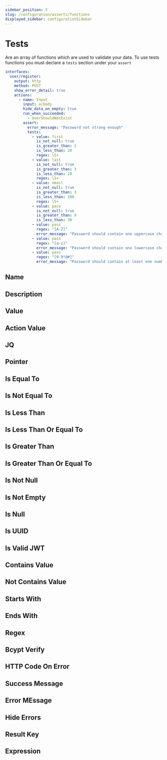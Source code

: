 ```yaml
---
sidebar_position: 5
slug: /configuration/asserts/functions
displayed_sidebar: configurationSidebar
---
```


# Tests

Are an array of functions which are used to validate your data. 
To use tests functions you must declare a `tests` section under your `assert`

```yml
interfaces:
  user/register:
    output: http
    method: POST
    show_error_detail: true
    actions:
      - name: Input
        input: a|body
        hide_data_on_empty: true
        run_when_succeeded:
          - UserShouldNotExist
        assert:
          error_message: "Password not strong enough"
          tests:
            - value: first
              is_not_null: true
              is_greater_than: 2
              is_less_than: 20
              regex: \S+
            - value: last
              is_not_null: true
              is_greater_than: 3
              is_less_than: 20
              regex: \S+
            - value: email
              is_not_null: true
              is_greater_than: 3
              is_less_than: 100
              regex: \S+
            - value: pass
              is_not_null: true
              is_greater_than: 9
              is_less_than: 30
            - value: pass
              regex: "[A-Z]"
              error_message: "Password should contain one uppercase character"
            - value: pass
              regex: "[a-z]"
              error_message: "Password should contain one lowercase character"
            - value: pass
              regex: "[0-9!@#]"
              error_message: "Password should contain at least one number (0-9) or symbol (!,@,#)"
```

## Name 

## Description 

## Value 

## Action Value 

## JQ 

## Pointer 

## Is Equal To 

## Is Not Equal To 

## Is Less Than 

## Is Less Than Or Equal To 

## Is Greater Than 

## Is Greater Than Or Equal To 

## Is Not Null 

## Is Not Empty 

## Is Null 

## Is UUID 

## Is Valid JWT 

## Contains Value 

## Not Contains Value 

## Starts With 

## Ends With 

## Regex 

## Bcypt Verify 

## HTTP Code On Error 

## Success Message 

## Error MEssage 

## Hide Errors

## Result Key 

## Expression 